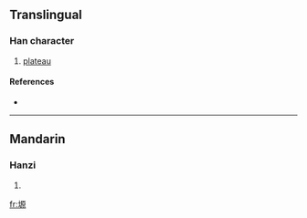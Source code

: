 ==Translingual==

===Han character===
{{Han char|rn=32|rad=土|as=10|sn=13|four=|canj=土一竹火 (GMHF)}}

# [[plateau]]

====References====
* {{Han ref|kx=0236.341|hdz=10471.060|uh=586C|ud=22636}}

----

==Mandarin==

===Hanzi===
{{cmn-hanzi|pin=[[yuán]] ([[yuan2]])|wg=yüan<sup>2</sup>}}

# {{defn|Mandarin|sort=土10}}

[[fr:塬]]
